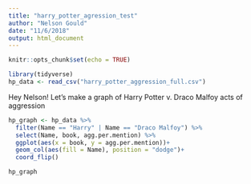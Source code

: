 ```yaml
---
title: "harry_potter_agression_test"
author: "Nelson Gould"
date: "11/6/2018"
output: html_document
---
```


```r
knitr::opts_chunk$set(echo = TRUE)
```

```r

library(tidyverse)
hp_data <- read_csv("harry_potter_aggression_full.csv")


```

Hey Nelson!
Let's make a graph of Harry Potter v. Draco Malfoy acts of aggression
```r

hp_graph <- hp_data %>% 
  filter(Name == "Harry" | Name == "Draco Malfoy") %>% 
  select(Name, book, agg.per.mention) %>% 
  ggplot(aes(x = book, y = agg.per.mention))+
  geom_col(aes(fill = Name), position = "dodge")+
  coord_flip()

hp_graph
```

